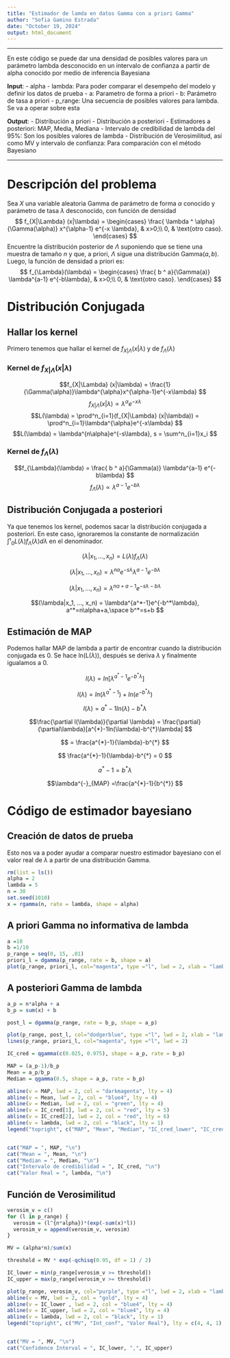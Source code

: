 ```yaml
---
title: "Estimador de lamda en datos Gamma con a priori Gamma"
author: "Sofia Gamino Estrada"
date: "October 19, 2024"
output: html_document
---
```

---

En este código se puede dar una densidad de posibles valores para un parámetro lambda desconocido en un intervalo de confianza a partir de alpha conocido por medio de inferencia Bayesiana

**Input**:
- alpha
- lambda: Para poder comparar el desempeño del modelo y definir los datos de prueba 
- a: Parametro de forma a priori
- b: Parámetro de tasa a priori
- p_range: Una secuencia de posibles valores para lambda. Se va a operar sobre esta

**Output**: 
- Distribución a priori
- Distribución a posteriori
- Estimadores a posteriori: MAP, Media, Mediana
- Intervalo de credibilidad de lambda del 95%: Son los posibles valores de lambda
- Distribución de Verosimilitud, así como MV y intervalo de confianza: Para comparación con el método Bayesiano

---

# Descripción del problema
Sea $X$ una variable aleatoria Gamma de parámetro de forma $\alpha$ conocido y parámetro de tasa $\lambda$ desconocido, con función de densidad
$$ f_{X|\Lambda} (x|\lambda) = \begin{cases}
\frac{ \lambda ^ \alpha}{\Gamma(\alpha)} x^{\alpha-1} e^{-x \lambda}, & x>0;\\
0, & \text{otro caso}.
\end{cases}
$$
Encuentre la distribución posterior de $\Lambda$ suponiendo que se tiene una muestra de tamaño $n$ y que, a priori, $\Lambda$ sigue una distribución Gamma$(a, b)$. Luego, la función de densidad a priori es:
$$ f_{\Lambda}(\lambda) = \begin{cases}
\frac{ b ^ a}{\Gamma(a)} \lambda^{a-1} e^{-b\lambda}, & x>0;\\
0, & \text{otro caso}.
\end{cases}
$$

# Distribución Conjugada

## Hallar los kernel

Primero tenemos que hallar el kernel de $f_{X|\Lambda} (x|\lambda)$ y de $f_{\Lambda}(\lambda)$

### Kernel de $f_{X|\Lambda} (x|\lambda)$

$$f_{X|\Lambda} (x|\lambda) = \frac{1}{\Gamma(\alpha)}\lambda^{\alpha}x^{\alpha-1}e^{-x\lambda}
$$
$$f_{X|\Lambda} (x|\lambda) \propto \lambda^{\alpha}e^{-x\lambda}
$$
$$L(\lambda) = \prod^n_{i=1}(f_{X|\Lambda} (x|\lambda)) = \prod^n_{i=1}\lambda^{\alpha}e^{-x\lambda}
$$
$$L(\lambda) = \lambda^{n\alpha}e^{-s\lambda}, s = \sum^n_{i=1}x_i
$$

### Kernel de $f_{\Lambda}(\lambda)$

$$f_{\Lambda}(\lambda) = \frac{ b ^ a}{\Gamma(a)} \lambda^{a-1} e^{-b\lambda}
$$
$$f_{\Lambda}(\lambda) \propto \lambda^{a-1}e^{-b\lambda}
$$

## Distribución Conjugada a posteriori
Ya que tenemos los kernel, podemos sacar la distribución conjugada a posteriori. En este caso, ignoraremos la constante de normalización $\int¹_{0}L(\lambda)f_{\Lambda}(\lambda)d\lambda$ en el denominador.

$$(\lambda|x_1, ..., x_n) = L(\lambda)f_{\Lambda}(\lambda)
$$

$$(\lambda|x_1, ..., x_n) = \lambda^{n\alpha}e^{-s\lambda}\lambda^{a-1}e^{-b\lambda}
$$

$$(\lambda|x_1, ..., x_n) = \lambda^{n\alpha+a-1}e^{-s\lambda-b\lambda}
$$

$$(\lambda|x_1, ..., x_n) = \lambda^{a^*-1}e^{-b^*\lambda}, a^*=n\alpha+a,\space b^*=s+b
$$

## Estimación de MAP

Podemos hallar MAP de lambda a partir de encontrar cuando la distribución conjugada es 0. Se hace ln(L($\lambda$)), después se deriva $\lambda$ y finalmente igualamos a 0.

$$l(\lambda) = ln[\lambda^{a^*-1}e^{-b^*\lambda}]
$$

$$l(\lambda) = ln(\lambda^{a^{*}-1})+ln(e^{-b^{*}\lambda})
$$

$$l(\lambda) = a^{*}-1ln(\lambda)-b^{*}\lambda
$$

$$\frac{\partial l(\lambda)}{\partial \lambda} = \frac{\partial}{\partial\lambda}[a^{*}-1ln(\lambda)-b^{*}\lambda]
$$

$$ = \frac{a^{*}-1}{\lambda}-b^{*}
$$

$$ \frac{a^{*}-1}{\lambda}-b^{*} = 0
$$ 

$$a^{*}-1 = b^{*}\lambda
$$

$$\lambda^{-}_{MAP} =\frac{a^{*}-1}{b^{*}}
$$

# Código de estimador bayesiano

## Creación de datos de prueba
Esto nos va a poder ayudar a comparar nuestro estimador bayesiano con el valor real de $\lambda$ a partir de una distribución Gamma.

```r
rm(list = ls())
alpha = 2
lambda = 5
n = 30
set.seed(1010)
x = rgamma(n, rate = lambda, shape = alpha)

```


## A priori Gamma no informativa de lambda

```r
a =10
b =1/10
p_range = seq(0, 15, .01)
priori_l = dgamma(p_range, rate = b, shape = a)
plot(p_range, priori_l, col="magenta", type ="l", lwd = 2, xlab = "lambda", ylab = "f(lambda)", main = "Densidad a priori Gamma para lambda")
```

## A posteriori Gamma de lambda

```r
a_p = n*alpha + a
b_p = sum(x) + b

post_l = dgamma(p_range, rate = b_p, shape = a_p)

plot(p_range, post_l, col="dodgerblue", type ="l", lwd = 2, xlab = "lambda", ylab = "f(lambda)", main = "Densidad a Posteriori vs a Priori")
lines(p_range, priori_l, col="magenta", type ="l", lwd = 2)

IC_cred = qgamma(c(0.025, 0.975), shape = a_p, rate = b_p)

MAP = (a_p-1)/b_p
Mean = a_p/b_p
Median = qgamma(0.5, shape = a_p, rate = b_p)

abline(v = MAP, lwd = 2, col = "darkmagenta", lty = 4)
abline(v = Mean, lwd = 2, col = "blue4", lty = 4)
abline(v = Median, lwd = 2, col = "green", lty = 4)
abline(v = IC_cred[1], lwd = 2, col = "red", lty = 5)
abline(v = IC_cred[2], lwd = 2, col = "red", lty = 6)
abline(v = lambda, lwd = 2, col = "black", lty = 1)
legend("topright", c("MAP", "Mean", "Median", "IC_cred_lower", "IC_cred_upper", "Real value"), lty = c(4, 4, 4, 5, 6, 1), col = c("darkmagenta", "blue4", "green", "red", "red", "black"))


cat("MAP = ", MAP, "\n")
cat("Mean = ", Mean, "\n")
cat("Median = ", Median, "\n")
cat("Intervalo de credibilidad = ", IC_cred, "\n")
cat("Valor Real = ", lambda, "\n")

```

## Función de Verosimilitud

```r

verosim_v = c()
for (l in p_range) {
  verosim = (l^{n*alpha})*(exp(-sum(x)*l))
  verosim_v = append(verosim_v, verosim)
}

MV = (alpha*n)/sum(x)

threshold = MV * exp(-qchisq(0.95, df = 1) / 2)

IC_lower = min(p_range[verosim_v >= threshold])
IC_upper = max(p_range[verosim_v >= threshold])

plot(p_range, verosim_v, col="purple", type ="l", lwd = 2, xlab = "lambda", ylab = "L(lambda)", main = "Gráfica de verosimilitud")
abline(v = MV, lwd = 2, col = "gold", lty = 4)
abline(v = IC_lower , lwd = 2, col = "blue4", lty = 4)
abline(v = IC_upper, lwd = 2, col = "blue4", lty = 4)
abline(v = lambda, lwd = 2, col = "black", lty = 1)
legend("topright", c("MV", "Int_conf", "Valor Real"), lty = c(4, 4, 1), col = c("gold", "blue4", "black"))


cat("MV = ", MV, "\n")
cat("Confidence Interval = ", IC_lower, ",", IC_upper)
```

